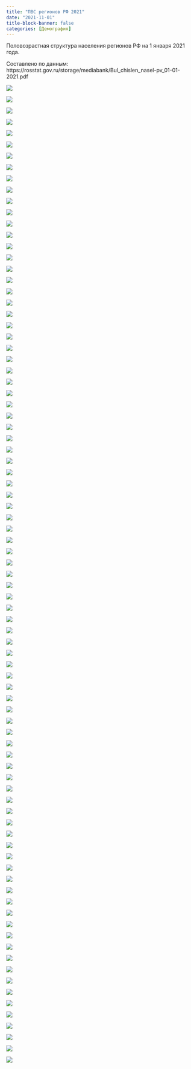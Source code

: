 ```yaml
---
title: "ПВС регионов РФ 2021"
date: "2021-11-01"
title-block-banner: false
categories: [Демография]
---
```


Половозрастная структура населения регионов РФ на 1 января 2021 года.

Составлено по данным: https://rosstat.gov.ru/storage/mediabank/Bul_chislen_nasel-pv_01-01-2021.pdf

![](images/%D0%90%D0%BB%D1%82%D0%B0%D0%B9%D1%81%D0%BA%D0%B8%D0%B9%20%D0%BA%D1%80%D0%B0%D0%B9_pyramid_2021-01.jpg)

![](images/%D0%90%D0%BC%D1%83%D1%80%D1%81%D0%BA%D0%B0%D1%8F%20%D0%BE%D0%B1%D0%BB%D0%B0%D1%81%D1%82%D1%8C_pyramid_2021-01.jpg)

![](images/%D0%90%D1%80%D1%85%D0%B0%D0%BD%D0%B3%D0%B5%D0%BB%D1%8C%D1%81%D0%BA%D0%B0%D1%8F%20%D0%BE%D0%B1%D0%BB%D0%B0%D1%81%D1%82%D1%8C%20%D0%B1%D0%B5%D0%B7%20%D0%B0%D0%B2%D1%82%D0%BE%D0%BD%D0%BE%D0%BC%D0%BD%D0%BE%D0%B3%D0%BE%20%D0%BE%D0%BA%D1%80%D1%83%D0%B3%D0%B0_pyramid_2021-01.jpg)

![](images/%D0%90%D1%80%D1%85%D0%B0%D0%BD%D0%B3%D0%B5%D0%BB%D1%8C%D1%81%D0%BA%D0%B0%D1%8F%20%D0%BE%D0%B1%D0%BB%D0%B0%D1%81%D1%82%D1%8C_pyramid_2021-01.jpg)

![](images/%D0%90%D1%81%D1%82%D1%80%D0%B0%D1%85%D0%B0%D0%BD%D1%81%D0%BA%D0%B0%D1%8F%20%D0%BE%D0%B1%D0%BB%D0%B0%D1%81%D1%82%D1%8C_pyramid_2021-01.jpg)

![](images/%D0%91%D0%B5%D0%BB%D0%B3%D0%BE%D1%80%D0%BE%D0%B4%D1%81%D0%BA%D0%B0%D1%8F%20%D0%BE%D0%B1%D0%BB%D0%B0%D1%81%D1%82%D1%8C_pyramid_2021-01.jpg)

![](images/%D0%91%D1%80%D1%8F%D0%BD%D1%81%D0%BA%D0%B0%D1%8F%20%D0%BE%D0%B1%D0%BB%D0%B0%D1%81%D1%82%D1%8C_pyramid_2021-01.jpg)

![](images/%D0%92%D0%BB%D0%B0%D0%B4%D0%B8%D0%BC%D0%B8%D1%80%D1%81%D0%BA%D0%B0%D1%8F%20%D0%BE%D0%B1%D0%BB%D0%B0%D1%81%D1%82%D1%8C_pyramid_2021-01.jpg)

![](images/%D0%92%D0%BE%D0%BB%D0%B3%D0%BE%D0%B3%D1%80%D0%B0%D0%B4%D1%81%D0%BA%D0%B0%D1%8F%20%D0%BE%D0%B1%D0%BB%D0%B0%D1%81%D1%82%D1%8C_pyramid_2021-01.jpg)

![](images/%D0%92%D0%BE%D0%BB%D0%BE%D0%B3%D0%BE%D0%B4%D1%81%D0%BA%D0%B0%D1%8F%20%D0%BE%D0%B1%D0%BB%D0%B0%D1%81%D1%82%D1%8C_pyramid_2021-01.jpg)

![](images/%D0%92%D0%BE%D1%80%D0%BE%D0%BD%D0%B5%D0%B6%D1%81%D0%BA%D0%B0%D1%8F%20%D0%BE%D0%B1%D0%BB%D0%B0%D1%81%D1%82%D1%8C_pyramid_2021-01.jpg)

![](images/%D0%B3.%20%D0%9C%D0%BE%D1%81%D0%BA%D0%B2%D0%B0_pyramid_2021-01.jpg)

![](images/%D0%B3.%20%D0%A1%D0%B0%D0%BD%D0%BA%D1%82-%D0%9F%D0%B5%D1%82%D0%B5%D1%80%D0%B1%D1%83%D1%80%D0%B3_pyramid_2021-01.jpg)

![](images/%D0%B3.%20%D0%A1%D0%B5%D0%B2%D0%B0%D1%81%D1%82%D0%BE%D0%BF%D0%BE%D0%BB%D1%8C_pyramid_2021-01.jpg)

![](images/%D0%95%D0%B2%D1%80%D0%B5%D0%B9%D1%81%D0%BA%D0%B0%D1%8F%20%D0%B0%D0%B2%D1%82%D0%BE%D0%BD%D0%BE%D0%BC%D0%BD%D0%B0%D1%8F%20%D0%BE%D0%B1%D0%BB%D0%B0%D1%81%D1%82%D1%8C_pyramid_2021-01.jpg)

![](images/%D0%97%D0%B0%D0%B1%D0%B0%D0%B9%D0%BA%D0%B0%D0%BB%D1%8C%D1%81%D0%BA%D0%B8%D0%B9%20%D0%BA%D1%80%D0%B0%D0%B9_pyramid_2021-01.jpg)

![](images/%D0%98%D0%B2%D0%B0%D0%BD%D0%BE%D0%B2%D1%81%D0%BA%D0%B0%D1%8F%20%D0%BE%D0%B1%D0%BB%D0%B0%D1%81%D1%82%D1%8C_pyramid_2021-01.jpg)

![](images/%D0%98%D1%80%D0%BA%D1%83%D1%82%D1%81%D0%BA%D0%B0%D1%8F%20%D0%BE%D0%B1%D0%BB%D0%B0%D1%81%D1%82%D1%8C_pyramid_2021-01.jpg)

![](images/%D0%9A%D0%B0%D0%B1%D0%B0%D1%80%D0%B4%D0%B8%D0%BD%D0%BE-%D0%91%D0%B0%D0%BB%D0%BA%D0%B0%D1%80%D1%81%D0%BA%D0%B0%D1%8F%20%D0%A0%D0%B5%D1%81%D0%BF%D1%83%D0%B1%D0%BB%D0%B8%D0%BA%D0%B0_pyramid_2021-01.jpg)

![](images/%D0%9A%D0%B0%D0%BB%D0%B8%D0%BD%D0%B8%D0%BD%D0%B3%D1%80%D0%B0%D0%B4%D1%81%D0%BA%D0%B0%D1%8F%20%D0%BE%D0%B1%D0%BB%D0%B0%D1%81%D1%82%D1%8C_pyramid_2021-01.jpg)

![](images/%D0%9A%D0%B0%D0%BB%D1%83%D0%B6%D1%81%D0%BA%D0%B0%D1%8F%20%D0%BE%D0%B1%D0%BB%D0%B0%D1%81%D1%82%D1%8C_pyramid_2021-01.jpg)

![](images/%D0%9A%D0%B0%D0%BC%D1%87%D0%B0%D1%82%D1%81%D0%BA%D0%B8%D0%B9%20%D0%BA%D1%80%D0%B0%D0%B9_pyramid_2021-01.jpg)

![](images/%D0%9A%D0%B0%D1%80%D0%B0%D1%87%D0%B0%D0%B5%D0%B2%D0%BE-%D0%A7%D0%B5%D1%80%D0%BA%D0%B5%D1%81%D1%81%D0%BA%D0%B0%D1%8F%20%D0%A0%D0%B5%D1%81%D0%BF%D1%83%D0%B1%D0%BB%D0%B8%D0%BA%D0%B0_pyramid_2021-01.jpg)

![](images/%D0%9A%D0%B5%D0%BC%D0%B5%D1%80%D0%BE%D0%B2%D1%81%D0%BA%D0%B0%D1%8F%20%D0%BE%D0%B1%D0%BB%D0%B0%D1%81%D1%82%D1%8C%20%E2%80%93%20%D0%9A%D1%83%D0%B7%D0%B1%D0%B0%D1%81%D1%81_pyramid_2021-01.jpg)

![](images/%D0%9A%D0%B8%D1%80%D0%BE%D0%B2%D1%81%D0%BA%D0%B0%D1%8F%20%D0%BE%D0%B1%D0%BB%D0%B0%D1%81%D1%82%D1%8C_pyramid_2021-01.jpg)

![](images/%D0%9A%D0%BE%D1%81%D1%82%D1%80%D0%BE%D0%BC%D1%81%D0%BA%D0%B0%D1%8F%20%D0%BE%D0%B1%D0%BB%D0%B0%D1%81%D1%82%D1%8C_pyramid_2021-01.jpg)

![](images/%D0%9A%D1%80%D0%B0%D1%81%D0%BD%D0%BE%D0%B4%D0%B0%D1%80%D1%81%D0%BA%D0%B8%D0%B9%20%D0%BA%D1%80%D0%B0%D0%B9_pyramid_2021-01.jpg)

![](images/%D0%9A%D1%80%D0%B0%D1%81%D0%BD%D0%BE%D1%8F%D1%80%D1%81%D0%BA%D0%B8%D0%B9%20%D0%BA%D1%80%D0%B0%D0%B9_pyramid_2021-01.jpg)

![](images/%D0%9A%D1%83%D1%80%D0%B3%D0%B0%D0%BD%D1%81%D0%BA%D0%B0%D1%8F%20%D0%BE%D0%B1%D0%BB%D0%B0%D1%81%D1%82%D1%8C_pyramid_2021-01.jpg)

![](images/%D0%9A%D1%83%D1%80%D1%81%D0%BA%D0%B0%D1%8F%20%D0%BE%D0%B1%D0%BB%D0%B0%D1%81%D1%82%D1%8C_pyramid_2021-01.jpg)

![](images/%D0%9B%D0%B5%D0%BD%D0%B8%D0%BD%D0%B3%D1%80%D0%B0%D0%B4%D1%81%D0%BA%D0%B0%D1%8F%20%D0%BE%D0%B1%D0%BB%D0%B0%D1%81%D1%82%D1%8C_pyramid_2021-01.jpg)

![](images/%D0%9B%D0%B8%D0%BF%D0%B5%D1%86%D0%BA%D0%B0%D1%8F%20%D0%BE%D0%B1%D0%BB%D0%B0%D1%81%D1%82%D1%8C_pyramid_2021-01.jpg)

![](images/%D0%9C%D0%B0%D0%B3%D0%B0%D0%B4%D0%B0%D0%BD%D1%81%D0%BA%D0%B0%D1%8F%20%D0%BE%D0%B1%D0%BB%D0%B0%D1%81%D1%82%D1%8C_pyramid_2021-01.jpg)

![](images/%D0%9C%D0%BE%D1%81%D0%BA%D0%BE%D0%B2%D1%81%D0%BA%D0%B0%D1%8F%20%D0%BE%D0%B1%D0%BB%D0%B0%D1%81%D1%82%D1%8C_pyramid_2021-01.jpg)

![](images/%D0%9C%D1%83%D1%80%D0%BC%D0%B0%D0%BD%D1%81%D0%BA%D0%B0%D1%8F%20%D0%BE%D0%B1%D0%BB%D0%B0%D1%81%D1%82%D1%8C_pyramid_2021-01.jpg)

![](images/%D0%9D%D0%B5%D0%BD%D0%B5%D1%86%D0%BA%D0%B8%D0%B9%20%D0%B0%D0%B2%D1%82%D0%BE%D0%BD%D0%BE%D0%BC%D0%BD%D1%8B%D0%B9%20%D0%BE%D0%BA%D1%80%D1%83%D0%B3_pyramid_2021-01.jpg)

![](images/%D0%9D%D0%B8%D0%B6%D0%B5%D0%B3%D0%BE%D1%80%D0%BE%D0%B4%D1%81%D0%BA%D0%B0%D1%8F%20%D0%BE%D0%B1%D0%BB%D0%B0%D1%81%D1%82%D1%8C_pyramid_2021-01.jpg)

![](images/%D0%9D%D0%BE%D0%B2%D0%B3%D0%BE%D1%80%D0%BE%D0%B4%D1%81%D0%BA%D0%B0%D1%8F%20%D0%BE%D0%B1%D0%BB%D0%B0%D1%81%D1%82%D1%8C_pyramid_2021-01.jpg)

![](images/%D0%9D%D0%BE%D0%B2%D0%BE%D1%81%D0%B8%D0%B1%D0%B8%D1%80%D1%81%D0%BA%D0%B0%D1%8F%20%D0%BE%D0%B1%D0%BB%D0%B0%D1%81%D1%82%D1%8C_pyramid_2021-01.jpg)

![](images/%D0%9E%D0%BC%D1%81%D0%BA%D0%B0%D1%8F%20%D0%BE%D0%B1%D0%BB%D0%B0%D1%81%D1%82%D1%8C_pyramid_2021-01.jpg)

![](images/%D0%9E%D1%80%D0%B5%D0%BD%D0%B1%D1%83%D1%80%D0%B3%D1%81%D0%BA%D0%B0%D1%8F%20%D0%BE%D0%B1%D0%BB%D0%B0%D1%81%D1%82%D1%8C_pyramid_2021-01.jpg)

![](images/%D0%9E%D1%80%D0%BB%D0%BE%D0%B2%D1%81%D0%BA%D0%B0%D1%8F%20%D0%BE%D0%B1%D0%BB%D0%B0%D1%81%D1%82%D1%8C_pyramid_2021-01.jpg)

![](images/%D0%9F%D0%B5%D0%BD%D0%B7%D0%B5%D0%BD%D1%81%D0%BA%D0%B0%D1%8F%20%D0%BE%D0%B1%D0%BB%D0%B0%D1%81%D1%82%D1%8C_pyramid_2021-01.jpg)

![](images/%D0%9F%D0%B5%D1%80%D0%BC%D1%81%D0%BA%D0%B8%D0%B9%20%D0%BA%D1%80%D0%B0%D0%B9_pyramid_2021-01.jpg)

![](images/%D0%9F%D1%80%D0%B8%D0%BC%D0%BE%D1%80%D1%81%D0%BA%D0%B8%D0%B9%20%D0%BA%D1%80%D0%B0%D0%B9_pyramid_2021-01.jpg)

![](images/%D0%9F%D1%81%D0%BA%D0%BE%D0%B2%D1%81%D0%BA%D0%B0%D1%8F%20%D0%BE%D0%B1%D0%BB%D0%B0%D1%81%D1%82%D1%8C_pyramid_2021-01.jpg)

![](images/%D0%A0%D0%B5%D1%81%D0%BF%D1%83%D0%B1%D0%BB%D0%B8%D0%BA%D0%B0%20%D0%90%D0%B4%D1%8B%D0%B3%D0%B5%D1%8F_pyramid_2021-01.jpg)

![](images/%D0%A0%D0%B5%D1%81%D0%BF%D1%83%D0%B1%D0%BB%D0%B8%D0%BA%D0%B0%20%D0%90%D0%BB%D1%82%D0%B0%D0%B9_pyramid_2021-01.jpg)

![](images/%D0%A0%D0%B5%D1%81%D0%BF%D1%83%D0%B1%D0%BB%D0%B8%D0%BA%D0%B0%20%D0%91%D0%B0%D1%88%D0%BA%D0%BE%D1%80%D1%82%D0%BE%D1%81%D1%82%D0%B0%D0%BD_pyramid_2021-01.jpg)

![](images/%D0%A0%D0%B5%D1%81%D0%BF%D1%83%D0%B1%D0%BB%D0%B8%D0%BA%D0%B0%20%D0%91%D1%83%D1%80%D1%8F%D1%82%D0%B8%D1%8F_pyramid_2021-01.jpg)

![](images/%D0%A0%D0%B5%D1%81%D0%BF%D1%83%D0%B1%D0%BB%D0%B8%D0%BA%D0%B0%20%D0%94%D0%B0%D0%B3%D0%B5%D1%81%D1%82%D0%B0%D0%BD_pyramid_2021-01.jpg)

![](images/%D0%A0%D0%B5%D1%81%D0%BF%D1%83%D0%B1%D0%BB%D0%B8%D0%BA%D0%B0%20%D0%98%D0%BD%D0%B3%D1%83%D1%88%D0%B5%D1%82%D0%B8%D1%8F_pyramid_2021-01.jpg)

![](images/%D0%A0%D0%B5%D1%81%D0%BF%D1%83%D0%B1%D0%BB%D0%B8%D0%BA%D0%B0%20%D0%9A%D0%B0%D0%BB%D0%BC%D1%8B%D0%BA%D0%B8%D1%8F_pyramid_2021-01.jpg)

![](images/%D0%A0%D0%B5%D1%81%D0%BF%D1%83%D0%B1%D0%BB%D0%B8%D0%BA%D0%B0%20%D0%9A%D0%B0%D1%80%D0%B5%D0%BB%D0%B8%D1%8F_pyramid_2021-01.jpg)

![](images/%D0%A0%D0%B5%D1%81%D0%BF%D1%83%D0%B1%D0%BB%D0%B8%D0%BA%D0%B0%20%D0%9A%D0%BE%D0%BC%D0%B8_pyramid_2021-01.jpg)

![](images/%D0%A0%D0%B5%D1%81%D0%BF%D1%83%D0%B1%D0%BB%D0%B8%D0%BA%D0%B0%20%D0%9A%D1%80%D1%8B%D0%BC_pyramid_2021-01.jpg)

![](images/%D0%A0%D0%B5%D1%81%D0%BF%D1%83%D0%B1%D0%BB%D0%B8%D0%BA%D0%B0%20%D0%9C%D0%B0%D1%80%D0%B8%D0%B9%20%D0%AD%D0%BB_pyramid_2021-01.jpg)

![](images/%D0%A0%D0%B5%D1%81%D0%BF%D1%83%D0%B1%D0%BB%D0%B8%D0%BA%D0%B0%20%D0%9C%D0%BE%D1%80%D0%B4%D0%BE%D0%B2%D0%B8%D1%8F_pyramid_2021-01.jpg)

![](images/%D0%A0%D0%B5%D1%81%D0%BF%D1%83%D0%B1%D0%BB%D0%B8%D0%BA%D0%B0%20%D0%A1%D0%B0%D1%85%D0%B0%20(%D0%AF%D0%BA%D1%83%D1%82%D0%B8%D1%8F)_pyramid_2021-01.jpg)

![](images/%D0%A0%D0%B5%D1%81%D0%BF%D1%83%D0%B1%D0%BB%D0%B8%D0%BA%D0%B0%20%D0%A1%D0%B5%D0%B2%D0%B5%D1%80%D0%BD%D0%B0%D1%8F%20%D0%9E%D1%81%D0%B5%D1%82%D0%B8%D1%8F%20%E2%80%93%20%D0%90%D0%BB%D0%B0%D0%BD%D0%B8%D1%8F_pyramid_2021-01.jpg)

![](images/%D0%A0%D0%B5%D1%81%D0%BF%D1%83%D0%B1%D0%BB%D0%B8%D0%BA%D0%B0%20%D0%A2%D0%B0%D1%82%D0%B0%D1%80%D1%81%D1%82%D0%B0%D0%BD_pyramid_2021-01.jpg)

![](images/%D0%A0%D0%B5%D1%81%D0%BF%D1%83%D0%B1%D0%BB%D0%B8%D0%BA%D0%B0%20%D0%A2%D1%8B%D0%B2%D0%B0_pyramid_2021-01.jpg)

![](images/%D0%A0%D0%B5%D1%81%D0%BF%D1%83%D0%B1%D0%BB%D0%B8%D0%BA%D0%B0%20%D0%A5%D0%B0%D0%BA%D0%B0%D1%81%D0%B8%D1%8F_pyramid_2021-01.jpg)

![](images/%D0%A0%D0%BE%D1%81%D1%82%D0%BE%D0%B2%D1%81%D0%BA%D0%B0%D1%8F%20%D0%BE%D0%B1%D0%BB%D0%B0%D1%81%D1%82%D1%8C_pyramid_2021-01.jpg)

![](images/%D0%A0%D1%8F%D0%B7%D0%B0%D0%BD%D1%81%D0%BA%D0%B0%D1%8F%20%D0%BE%D0%B1%D0%BB%D0%B0%D1%81%D1%82%D1%8C_pyramid_2021-01.jpg)

![](images/%D0%A1%D0%B0%D0%BC%D0%B0%D1%80%D1%81%D0%BA%D0%B0%D1%8F%20%D0%BE%D0%B1%D0%BB%D0%B0%D1%81%D1%82%D1%8C_pyramid_2021-01.jpg)

![](images/%D0%A1%D0%B0%D1%80%D0%B0%D1%82%D0%BE%D0%B2%D1%81%D0%BA%D0%B0%D1%8F%20%D0%BE%D0%B1%D0%BB%D0%B0%D1%81%D1%82%D1%8C_pyramid_2021-01.jpg)

![](images/%D0%A1%D0%B0%D1%85%D0%B0%D0%BB%D0%B8%D0%BD%D1%81%D0%BA%D0%B0%D1%8F%20%D0%BE%D0%B1%D0%BB%D0%B0%D1%81%D1%82%D1%8C_pyramid_2021-01.jpg)

![](images/%D0%A1%D0%B2%D0%B5%D1%80%D0%B4%D0%BB%D0%BE%D0%B2%D1%81%D0%BA%D0%B0%D1%8F%20%D0%BE%D0%B1%D0%BB%D0%B0%D1%81%D1%82%D1%8C_pyramid_2021-01.jpg)

![](images/%D0%A1%D0%BC%D0%BE%D0%BB%D0%B5%D0%BD%D1%81%D0%BA%D0%B0%D1%8F%20%D0%BE%D0%B1%D0%BB%D0%B0%D1%81%D1%82%D1%8C_pyramid_2021-01.jpg)

![](images/%D0%A1%D1%82%D0%B0%D0%B2%D1%80%D0%BE%D0%BF%D0%BE%D0%BB%D1%8C%D1%81%D0%BA%D0%B8%D0%B9%20%D0%BA%D1%80%D0%B0%D0%B9_pyramid_2021-01.jpg)

![](images/%D0%A2%D0%B0%D0%BC%D0%B1%D0%BE%D0%B2%D1%81%D0%BA%D0%B0%D1%8F%20%D0%BE%D0%B1%D0%BB%D0%B0%D1%81%D1%82%D1%8C_pyramid_2021-01.jpg)

![](images/%D0%A2%D0%B2%D0%B5%D1%80%D1%81%D0%BA%D0%B0%D1%8F%20%D0%BE%D0%B1%D0%BB%D0%B0%D1%81%D1%82%D1%8C_pyramid_2021-01.jpg)

![](images/%D0%A2%D0%BE%D0%BC%D1%81%D0%BA%D0%B0%D1%8F%20%D0%BE%D0%B1%D0%BB%D0%B0%D1%81%D1%82%D1%8C_pyramid_2021-01.jpg)

![](images/%D0%A2%D1%83%D0%BB%D1%8C%D1%81%D0%BA%D0%B0%D1%8F%20%D0%BE%D0%B1%D0%BB%D0%B0%D1%81%D1%82%D1%8C_pyramid_2021-01.jpg)

![](images/%D0%A2%D1%8E%D0%BC%D0%B5%D0%BD%D1%81%D0%BA%D0%B0%D1%8F%20%D0%BE%D0%B1%D0%BB%D0%B0%D1%81%D1%82%D1%8C%20%D0%B1%D0%B5%D0%B7%20%D0%B0%D0%B2%D1%82%D0%BE%D0%BD%D0%BE%D0%BC%D0%BD%D1%8B%D1%85%20%D0%BE%D0%BA%D1%80%D1%83%D0%B3%D0%BE%D0%B2_pyramid_2021-01.jpg)

![](images/%D0%A2%D1%8E%D0%BC%D0%B5%D0%BD%D1%81%D0%BA%D0%B0%D1%8F%20%D0%BE%D0%B1%D0%BB%D0%B0%D1%81%D1%82%D1%8C_pyramid_2021-01.jpg)

![](images/%D0%A3%D0%B4%D0%BC%D1%83%D1%80%D1%82%D1%81%D0%BA%D0%B0%D1%8F%20%D0%A0%D0%B5%D1%81%D0%BF%D1%83%D0%B1%D0%BB%D0%B8%D0%BA%D0%B0_pyramid_2021-01.jpg)

![](images/%D0%A3%D0%BB%D1%8C%D1%8F%D0%BD%D0%BE%D0%B2%D1%81%D0%BA%D0%B0%D1%8F%20%D0%BE%D0%B1%D0%BB%D0%B0%D1%81%D1%82%D1%8C_pyramid_2021-01.jpg)

![](images/%D0%A5%D0%B0%D0%B1%D0%B0%D1%80%D0%BE%D0%B2%D1%81%D0%BA%D0%B8%D0%B9%20%D0%BA%D1%80%D0%B0%D0%B9_pyramid_2021-01.jpg)

![](images/%D0%A5%D0%B0%D0%BD%D1%82%D1%8B-%D0%9C%D0%B0%D0%BD%D1%81%D0%B8%D0%B9%D1%81%D0%BA%D0%B8%D0%B9%20%D0%B0%D0%B2%D1%82%D0%BE%D0%BD%D0%BE%D0%BC%D0%BD%D1%8B%D0%B9%20%D0%BE%D0%BA%D1%80%D1%83%D0%B3%20%E2%80%93%20%D0%AE%D0%B3%D1%80%D0%B0_pyramid_2021-01.jpg)

![](images/%D0%A7%D0%B5%D0%BB%D1%8F%D0%B1%D0%B8%D0%BD%D1%81%D0%BA%D0%B0%D1%8F%20%D0%BE%D0%B1%D0%BB%D0%B0%D1%81%D1%82%D1%8C_pyramid_2021-01.jpg)

![](images/%D0%A7%D0%B5%D1%87%D0%B5%D0%BD%D1%81%D0%BA%D0%B0%D1%8F%20%D0%A0%D0%B5%D1%81%D0%BF%D1%83%D0%B1%D0%BB%D0%B8%D0%BA%D0%B0_pyramid_2021-01.jpg)

![](images/%D0%A7%D1%83%D0%B2%D0%B0%D1%88%D1%81%D0%BA%D0%B0%D1%8F%20%D0%A0%D0%B5%D1%81%D0%BF%D1%83%D0%B1%D0%BB%D0%B8%D0%BA%D0%B0_pyramid_2021-01.jpg)

![](images/%D0%A7%D1%83%D0%BA%D0%BE%D1%82%D1%81%D0%BA%D0%B8%D0%B9%20%D0%B0%D0%B2%D1%82%D0%BE%D0%BD%D0%BE%D0%BC%D0%BD%D1%8B%D0%B9%20%D0%BE%D0%BA%D1%80%D1%83%D0%B3_pyramid_2021-01.jpg)

![](images/%D0%AF%D0%BC%D0%B0%D0%BB%D0%BE-%D0%9D%D0%B5%D0%BD%D0%B5%D1%86%D0%BA%D0%B8%D0%B9%20%D0%B0%D0%B2%D1%82%D0%BE%D0%BD%D0%BE%D0%BC%D0%BD%D1%8B%D0%B9%20%D0%BE%D0%BA%D1%80%D1%83%D0%B3_pyramid_2021-01.jpg)

![](images/%D0%AF%D1%80%D0%BE%D1%81%D0%BB%D0%B0%D0%B2%D1%81%D0%BA%D0%B0%D1%8F%20%D0%BE%D0%B1%D0%BB%D0%B0%D1%81%D1%82%D1%8C_pyramid_2021-01.jpg)
